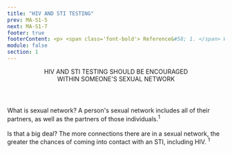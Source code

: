 ```yaml
---
title: "HIV AND STI TESTING"
prev: MA-S1-5
next: MA-S1-7
footer: true
footerContent: <p> <span class='font-bold'> Reference&#58; 1. </span> Wohlfeiler D,Potterat J. How Do Sexual Networks Affect HIV/STD Prevention? UCSF Center for AIDS Prevention Studies and AIDS Research Institute. April 2003. Accessed May 19, 2022. https://prevention.ucsf.edu/sites/prevention.ucsf.edu/files/networksFS.pdf</p>
module: false
section: 1
---
```


<Header>
  HIV AND STI TESTING SHOULD BE ENCOURAGED <br />
  WITHIN SOMEONE'S <span className="text-red">SEXUAL NETWORK</span>
</Header>
<SingleLayout>
  <DoubleLayout center>
    <Pic
      className="text-right h-[230px] w-[230px] 2xl:h-[463px] 2xl:w-[463px]"
      src="/Group_138.svg"
      height={463}
      width={463}
      alt="lens"
    />
    <div style={{ marginLeft: "30px" }}>
      <PP className="text-base 2xl:text-2xl font-sans text-[#707070] px-2">
        <span className="font-bold text-red text-left pb-0.5rem">
          What is sexual network?
        </span>
        A person's sexual network includes all of their partners, as well as the
        partners of those individuals.<sup>1</sup>
      </PP>
      <br />
      <br />
      <PP className="text-base 2xl:text-2xl font-sans text-[#707070] px-2">
        <span className="font-bold text-red text-left pb-0.5rem">
          Is that a big deal?
        </span>
        The more connections there are in a sexual network, the greater the chances
        of coming into contact with an STI, including HIV. <sup>1</sup>
      </PP>
    </div>
  </DoubleLayout>
</SingleLayout>
